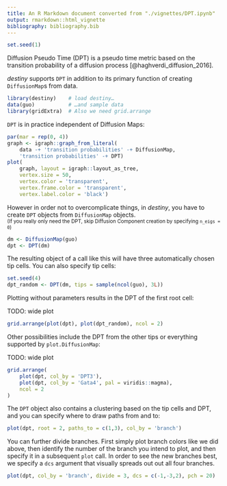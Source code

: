 ```yaml
---
title: An R Markdown document converted from "./vignettes/DPT.ipynb"
output: rmarkdown::html_vignette
bibliography: bibliography.bib
---
```


```r
set.seed(1)
```

Diffusion Pseudo Time (DPT) is a pseudo time metric based on the transition probability of a diffusion process [@haghverdi_diffusion_2016].

*destiny*  supports `DPT` in addition to its primary function of creating `DiffusionMap`s from data.

```r
library(destiny)    # load destiny…
data(guo)           # …and sample data
library(gridExtra)  # Also we need grid.arrange
```

`DPT` is in practice independent of Diffusion Maps:

```r
par(mar = rep(0, 4))
graph <- igraph::graph_from_literal(
    data -+ 'transition probabilities' -+ DiffusionMap,
    'transition probabilities' -+ DPT)
plot(
    graph, layout = igraph::layout_as_tree,
    vertex.size = 50,
    vertex.color = 'transparent',
    vertex.frame.color = 'transparent',
    vertex.label.color = 'black')
```

However in order not to overcomplicate things, in *destiny*, you have to create `DPT` objects from `DiffusionMap` objects.  
<small>(If you really only need the DPT, skip Diffusion Component creation by specifying `n_eigs = 0`)</small>

```r
dm <- DiffusionMap(guo)
dpt <- DPT(dm)
```

The resulting object of a call like this will have three automatically chosen tip cells. You can also specify tip cells:

```r
set.seed(4)
dpt_random <- DPT(dm, tips = sample(ncol(guo), 3L))
```

Plotting without parameters results in the DPT of the first root cell:

TODO: wide plot

```r
grid.arrange(plot(dpt), plot(dpt_random), ncol = 2)
```

Other possibilities include the DPT from the other tips or everything supported by `plot.DiffusionMap`:

TODO: wide plot

```r
grid.arrange(
    plot(dpt, col_by = 'DPT3'),
    plot(dpt, col_by = 'Gata4', pal = viridis::magma),
    ncol = 2
)
```

The `DPT` object also contains a clustering based on the tip cells and DPT, and you can specify where to draw paths from and to:

```r
plot(dpt, root = 2, paths_to = c(1,3), col_by = 'branch')
```

You can further divide branches. First simply plot branch colors like we did above, then identify the number of the branch you intend to plot, and then specify it in a subsequent `plot` call. In order to see the new branches best, we specify a `dcs` argument that visually spreads out out all four branches.

```r
plot(dpt, col_by = 'branch', divide = 3, dcs = c(-1,-3,2), pch = 20)
```

